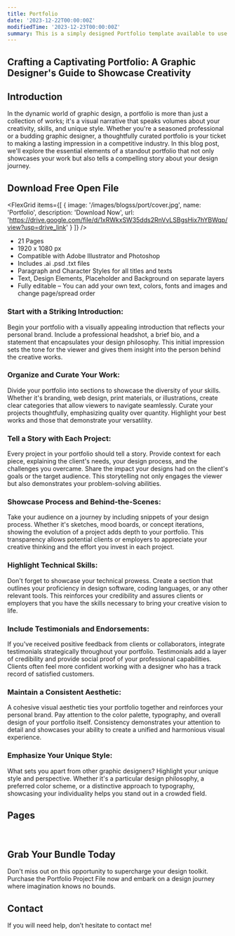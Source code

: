 ```yaml
---
title: Portfolio
date: '2023-12-22T00:00:00Z'
modifiedTime: '2023-12-23T00:00:00Z'
summary: This is a simply designed Portfolio template available to use in Adobe Illustrator and Photoshop.
---
```


## Crafting a Captivating Portfolio: A Graphic Designer's Guide to Showcase Creativity

## Introduction

In the dynamic world of graphic design, a portfolio is more than just a collection of works; it's a visual narrative that speaks volumes about your creativity, skills, and unique style. Whether you're a seasoned professional or a budding graphic designer, a thoughtfully curated portfolio is your ticket to making a lasting impression in a competitive industry. In this blog post, we'll explore the essential elements of a standout portfolio that not only showcases your work but also tells a compelling story about your design journey.

## Download Free Open File

<FlexGrid
  items={[
    {
      image: '/images/blogss/port/cover.jpg',
      name: 'Portfolio',
      description: 'Download Now',
      url: 'https://drive.google.com/file/d/1xRWkxSW35dds2RnVvLSBgsHix7hYBWqp/view?usp=drive_link'
    }
  ]}
/>

- 21 Pages
- 1920 x 1080 px
- Compatible with Adobe Illustrator and Photoshop
- Includes .ai .psd .txt files
- Paragraph and Character Styles for all titles and texts
- Text, Design Elements, Placeholder and Background on separate layers
- Fully editable – You can add your own text, colors, fonts and images and change page/spread order

### Start with a Striking Introduction:
Begin your portfolio with a visually appealing introduction that reflects your personal brand. Include a professional headshot, a brief bio, and a statement that encapsulates your design philosophy. This initial impression sets the tone for the viewer and gives them insight into the person behind the creative works.

### Organize and Curate Your Work:
Divide your portfolio into sections to showcase the diversity of your skills. Whether it's branding, web design, print materials, or illustrations, create clear categories that allow viewers to navigate seamlessly. Curate your projects thoughtfully, emphasizing quality over quantity. Highlight your best works and those that demonstrate your versatility.

### Tell a Story with Each Project:
Every project in your portfolio should tell a story. Provide context for each piece, explaining the client's needs, your design process, and the challenges you overcame. Share the impact your designs had on the client's goals or the target audience. This storytelling not only engages the viewer but also demonstrates your problem-solving abilities.

### Showcase Process and Behind-the-Scenes:
Take your audience on a journey by including snippets of your design process. Whether it's sketches, mood boards, or concept iterations, showing the evolution of a project adds depth to your portfolio. This transparency allows potential clients or employers to appreciate your creative thinking and the effort you invest in each project.

### Highlight Technical Skills:
Don't forget to showcase your technical prowess. Create a section that outlines your proficiency in design software, coding languages, or any other relevant tools. This reinforces your credibility and assures clients or employers that you have the skills necessary to bring your creative vision to life.

### Include Testimonials and Endorsements:
If you've received positive feedback from clients or collaborators, integrate testimonials strategically throughout your portfolio. Testimonials add a layer of credibility and provide social proof of your professional capabilities. Clients often feel more confident working with a designer who has a track record of satisfied customers.

### Maintain a Consistent Aesthetic:
A cohesive visual aesthetic ties your portfolio together and reinforces your personal brand. Pay attention to the color palette, typography, and overall design of your portfolio itself. Consistency demonstrates your attention to detail and showcases your ability to create a unified and harmonious visual experience.

### Emphasize Your Unique Style:
What sets you apart from other graphic designers? Highlight your unique style and perspective. Whether it's a particular design philosophy, a preferred color scheme, or a distinctive approach to typography, showcasing your individuality helps you stand out in a crowded field.

## Pages

<Image
  src='/images/blogs/port/portfolio-01.jpg'
  width={1920}
  height={1080}
  alt=''
/>
<Image
  src='/images/blogs/port/portfolio-02.jpg'
  width={1920}
  height={1080}
  alt=''
/>
<Image
  src='/images/blogs/port/portfolio-03.jpg'
  width={1920}
  height={1080}
  alt=''
/>
<Image
  src='/images/blogs/port/portfolio-04.jpg'
  width={1920}
  height={1080}
  alt=''
/>
<Image
  src='/images/blogs/port/portfolio-05.jpg'
  width={1920}
  height={1080}
  alt=''
/>
<Image
  src='/images/blogs/port/portfolio-06.jpg'
  width={1920}
  height={1080}
  alt=''
/>
<Image
  src='/images/blogs/port/portfolio-07.jpg'
  width={1920}
  height={1080}
  alt=''
/>
<Image
  src='/images/blogs/port/portfolio-08.jpg'
  width={1920}
  height={1080}
  alt=''
/>
<Image
  src='/images/blogs/port/portfolio-09.jpg'
  width={1920}
  height={1080}
  alt=''
/>
<Image
  src='/images/blogs/port/portfolio-09.jpg'
  width={1920}
  height={1080}
  alt=''
/>
<Image
  src='/images/blogs/port/portfolio-10.jpg'
  width={1920}
  height={1080}
  alt=''
/>
<Image
  src='/images/blogs/port/portfolio-11.jpg'
  width={1920}
  height={1080}
  alt=''
/>
<Image
  src='/images/blogs/port/portfolio-12.jpg'
  width={1920}
  height={1080}
  alt=''
/>
<Image
  src='/images/blogs/port/portfolio-13.jpg'
  width={1920}
  height={1080}
  alt=''
/><Image
  src='/images/blogs/port/portfolio-14.jpg'
  width={1920}
  height={1080}
  alt=''
/>
<Image
  src='/images/blogs/port/portfolio-15.jpg'
  width={1920}
  height={1080}
  alt=''
/>
<Image
  src='/images/blogs/port/portfolio-16.jpg'
  width={1920}
  height={1080}
  alt=''
/>
<Image
  src='/images/blogs/port/portfolio-17.jpg'
  width={1920}
  height={1080}
  alt=''
/>
<Image
  src='/images/blogs/port/portfolio-18.jpg'
  width={1920}
  height={1080}
  alt=''
/>
<Image
  src='/images/blogs/port/portfolio-19.jpg'
  width={1920}
  height={1080}
  alt=''
/>
<Image
  src='/images/blogs/port/portfolio-20.jpg'
  width={1920}
  height={1080}
  alt=''
/>
<Image
  src='/images/blogs/port/portfolio-21.jpg'
  width={1920}
  height={1080}
  alt=''
/>
<Image
  src='/images/blogs/port/portfolio-22.jpg'
  width={1920}
  height={1080}
  alt=''
/>
<Image
  src='/images/blogs/port/portfolio-23.jpg'
  width={1920}
  height={1080}
  alt=''
/>
<Image
  src='/images/blogs/port/portfolio-24.jpg'
  width={1920}
  height={1080}
  alt=''
/>
<Image
  src='/images/blogs/port/portfolio-25.jpg'
  width={1920}
  height={1080}
  alt=''
/>
<Image
  src='/images/blogs/port/portfolio-26.jpg'
  width={1920}
  height={1080}
  alt=''
/>
<Image
  src='/images/blogs/port/portfolio-27.jpg'
  width={1920}
  height={1080}
  alt=''
/>
<Image
  src='/images/blogs/port/portfolio-28.jpg'
  width={1920}
  height={1080}
  alt=''
/>
<Image
  src='/images/blogs/port/portfolio-29.jpg'
  width={1920}
  height={1080}
  alt=''
/>
<Image
  src='/images/blogs/port/portfolio-30.jpg'
  width={1920}
  height={1080}
  alt=''
/>
<Image
  src='/images/blogs/port/portfolio-31.jpg'
  width={1920}
  height={1080}
  alt=''
/>
<Image
  src='/images/blogs/port/portfolio-32.jpg'
  width={1920}
  height={1080}
  alt=''
/>
<Image
  src='/images/blogs/port/portfolio-33.jpg'
  width={1920}
  height={1080}
  alt=''
/>


## Grab Your Bundle Today

Don't miss out on this opportunity to supercharge your design toolkit. Purchase the Portfolio Project File now and embark on a design journey where imagination knows no bounds.

## Contact

If you will need help, don’t hesitate to contact me!